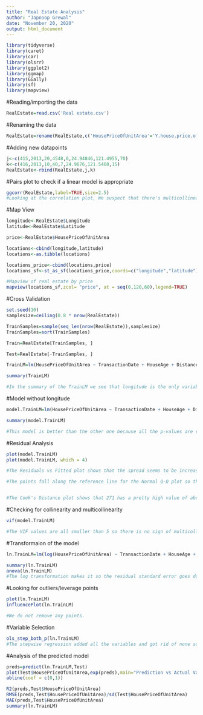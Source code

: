 ```yaml
---
title: "Real Estate Analysis"
author: "Japnoop Grewal"
date: "November 20, 2020"
output: html_document
---
```



```r
library(tidyverse)
library(caret)
library(car)
library(olsrr)
library(ggplot2)
library(ggmap)
library(GGally)
library(sf)
library(mapview)
```

#Reading/importing the data
```r
RealEstate=read.csv('Real estate.csv')
```

#Renaming the data
```r
RealEstate=rename(RealEstate,c('HousePriceOfUnitArea'='Y.house.price.of.unit.area','TransactionDate'='X1.transaction.date','HouseAge'='X2.house.age','DistanceToMRT'='X3.distance.to.the.nearest.MRT.station','NumberOfConStores'='X4.number.of.convenience.stores','Latitude'='X5.latitude','Longitude'='X6.longitude'))
```

#Adding new datapoints
```r
j<-c(415,2013,20,4548,0,24.94846,121.4955,70)
k<-c(416,2013,10,40,7,24.9676,121.5408,15)
RealEstate<-rbind(RealEstate,j,k)
```

#Pairs plot to check if a linear model is appropriate
```r
ggcorr(RealEstate,label=TRUE,size=2.5)
#Looking at the correlation plot, We suspect that there's multicollinearity as Longitude and DistanceMRT has a relatively strong correlation of -0.8
```


#Map View
```r
longitude<-RealEstate$Longitude
latitude<-RealEstate$Latitude

price<-RealEstate$HousePriceOfUnitArea

locations<-cbind(longitude,latitude)
locations<-as.tibble(locations)

locations_price<-cbind(locations,price)
locations_sf<-st_as_sf(locations_price,coords=c("longitude","latitude"),crs=4326)

#Mapview of real estate by price
mapview(locations_sf,zcol= "price", at = seq(0,120,60),legend=TRUE)

```

#Cross Validation
```r
set.seed(10)
samplesize=ceiling(0.8 * nrow(RealEstate))

TrainSamples=sample(seq_len(nrow(RealEstate)),samplesize)
TrainSamples=sort(TrainSamples)

Train=RealEstate[TrainSamples, ]

Test=RealEstate[-TrainSamples, ]

TrainLM=lm(HousePriceOfUnitArea ~ TransactionDate + HouseAge + DistanceToMRT + NumberOfConStores + Latitude + Longitude, data=Train)

summary(TrainLM)

#In the summary of the TrainLM we see that longitude is the only variable with a high p-value. This high p-value is significant because it shows that we should get rid of the longitude variable. 
```

#Model without longitude
```r
model.TrainLM=lm(HousePriceOfUnitArea ~ TransactionDate + HouseAge + DistanceToMRT + NumberOfConStores + Latitude, data=Train)

summary(model.TrainLM)

#This model is better than the other one because all the p-values are relatively small.
```

#Residual Analysis
```r
plot(model.TrainLM)
plot(model.TrainLM, which = 4)

#The Residuals vs Fitted plot shows that the spread seems to be increasing and points 114,271,313 might be outliers.

#The points fall along the reference line for the Normal Q-Q plot so the normality assumption is reasonable.


#The Cook's Distance plot shows that 271 has a pretty high value of about 0.26 but it is not more than 0.5 so it is not influential.
```



#Checking for collinearity and multicollinearity
```r
vif(model.TrainLM)

#The VIF values are all smaller than 5 so there is no sign of multicollinearity. 
```

#Transformaion of the model
```r
ln.TrainLM=lm(log(HousePriceOfUnitArea) ~ TransactionDate + HouseAge + DistanceToMRT + NumberOfConStores + Latitude, data=Train)

summary(ln.TrainLM)
anova(ln.TrainLM)
#The log transformation makes it so the residual standard error goes down and the r and r-squared both increase. This all means that the model fits better. 
```

#Looking for outliers/leverage points
```r
plot(ln.TrainLM)
influencePlot(ln.TrainLM)

#We do not remove any points.
```

#Variable Selection
```r
ols_step_both_p(ln.TrainLM)
#The stepwise regression added all the variables and got rid of none so that means that all the variables in the model are significant. 
```

#Analysis of the predicted model
```r
preds=predict(ln.TrainLM,Test)
plot(Test$HousePriceOfUnitArea,exp(preds),main="Prediction vs Actual Values")
abline(coef = c(0,1))

R2(preds,Test$HousePriceOfUnitArea)
RMSE(preds,Test$HousePriceOfUnitArea)/sd(Test$HousePriceOfUnitArea)
MAE(preds,Test$HousePriceOfUnitArea)
summary(ln.TrainLM)
```
